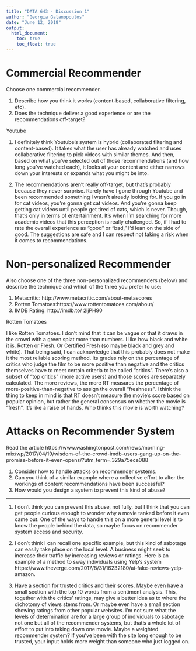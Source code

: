 ---
title: "DATA 643 - Discussion 1"
author: "Georgia Galanopoulos"
date: "June 12, 2018"
output:
  html_document:
    toc: true
    toc_float: true
---
# Commercial Recommender
Choose one commercial recommender.

1. Describe how you think it works (content-based, collaborative filtering, etc).
2. Does the technique deliver a good experience or are the recommendations off-target?

Youtube

1. I definitely think Youtube's system is hybrid (collaborated filtering and content-based). It takes what the user has already watched and uses collaborative filtering to pick videos with similar themes. And then, based on what you've selected out of those recommendations (and how long you've watched each), it looks at your content and either narrows down your interests or expands what you might be into.

2. The recommendations aren't really off-target, but that's probably because they never surprise. Rarely have I gone through Youtube and been recommended something I wasn't already looking for. If you go in for cat videos, you're gonna get cat videos. And you're gonna keep getting cat videos until people get tired of cats, which is never. Though, that's only in terms of entertainment. It's when I'm searching for more academic videos that this perception is really challenged. So, if I had to rate the overall experience as "good" or "bad," I'd lean on the side of good. The suggestions are safe and I can respect not taking a risk when it comes to recommendations.

# Non-personalized Recommender
Also choose one of the three non-personalized recommenders (below) and describe the technique and which of the three you prefer to use:

1. Metacritic:  http://www.metacritic.com/about-metascores
2. Rotten Tomatoes:https://www.rottentomatoes.com/about/
3. IMDB Rating:  http://imdb.to/ 2ljPH90

Rotten Tomatoes

I like Rotten Tomatoes. I don't mind that it can be vague or that it draws in the crowd with a green splat more than numbers. I like how black and white it is. Rotten or Fresh. Or Certified Fresh (so maybe black and grey and white). That being said, I can acknowledge that this probably does not make it the most reliable scoring method. Its grades rely on the percentage of critics who judge the film to be more positive than negative and the critics themselves have to meet certain criteria to be called "critics". There's also a subset of "top critics" (more active users) and those scores are separately calculated. The more reviews, the more RT measures the percentage of more-positive-than-negative to assign the overall "freshness". I think the thing to keep in mind is that RT doesn't measure the movie's score based on popular opinion, but rather the general consensus on whether the movie is "fresh". It's like a raise of hands. Who thinks this movie is worth watching?


# Attacks on Recommender System

Read the article
https://www.washingtonpost.com/news/morning-mix/wp/2017/04/19/wisdom-of-the-crowd-imdb-users-gang-up-on-the-promise-before-it-even-opens/?utm_term=.329a75ece088

1. Consider how to handle attacks on recommender systems.
2. Can you think of a similar example where a collective effort to alter the workings of content recommendations have been successful?
3. How would you design a system to prevent this kind of abuse?

---

1. I don't think you can prevent this abuse, not fully, but I think that you can get people curious enough to wonder why a movie tanked before it even came out. One of the ways to handle this on a more general level is to know the people behind the data, so maybe focus on recommender system access and security.

2. I don't think I can recall one specific example, but this kind of sabotage can easily take place on the local level. A business might seek to increase their traffic by increasing reviews or ratings. Here is an example of a method to sway individuals using Yelp's system https://www.theverge.com/2017/8/31/16232180/ai-fake-reviews-yelp-amazon. 

3. Have a section for trusted critics and their scores. Maybe even have a small section with the top 10 words from a sentiment analysis. This, together with the critics' ratings, may give a better idea as to where the dichotomy of views stems from. Or maybe even have a small section showing ratings from other popular websites. I'm not sure what the levels of determination are for a large group of individuals to sabotage not one but all of the recommender systems, but that's a whole lot of effort to put into taking down one movie. Maybe a weighted recommender system? If you've been with the site long enough to be trusted, your input holds more weight than someone who just logged on.






